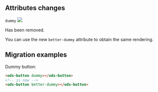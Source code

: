 ## Attributes changes

`dummy` <img src="https://img.shields.io/badge/removed-FF0000" />

Has been removed.

You can use the new `better-dummy` attribute to obtain the same rendering.

## Migration examples

Dummy button:
```html
<ods-button dummy></ods-button>
<!-- is now -->
<ods-button better-dummy></ods-button>
```
